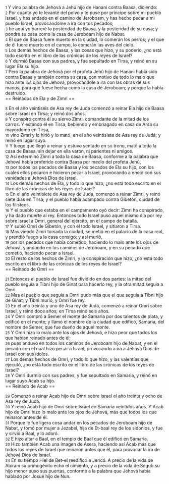 {{anchor|1}} <small>1</small> Y vino palabra de Jehová a Jehú hijo de Hanani contra Baasa, diciendo:<br>
{{anchor|2}} <small>2</small> Por cuanto yo te levanté del polvo y te puse por príncipe sobre mi pueblo Israel, y has andado en el camino de Jeroboam, y has hecho pecar a mi pueblo Israel, provocándome a ira con tus pecados;<br>
{{anchor|3}} <small>3</small> he aquí yo barreré la posteridad de Baasa, y la posteridad de su casa; y pondré su casa como la casa de Jeroboam hijo de Nabat.<br>
{{anchor|4}} <small>4</small> El que de Baasa fuere muerto en la ciudad, lo comerán los perros; y el que de él fuere muerto en el campo, lo comerán las aves del cielo.<br>
{{anchor|5}} <small>5</small> Los demás hechos de Baasa, y las cosas que hizo, y su poderío, ¿no está todo escrito en el libro de las crónicas de los reyes de Israel?<br>
{{anchor|6}} <small>6</small> Y durmió Baasa con sus padres, y fue sepultado en Tirsa, y reinó en su lugar Ela su hijo.<br>
{{anchor|7}} <small>7</small> Pero la palabra de Jehová por el profeta Jehú hijo de Hanani había sido contra Baasa y también contra su casa, con motivo de todo lo malo que hizo ante los ojos de Jehová, provocándole a ira con las obras de sus manos, para que fuese hecha como la casa de Jeroboam; y porque la había destruido.<br>
== Reinados de Ela y de Zimri ==

{{anchor|8}} <small>8</small> En el año veintiséis de Asa rey de Judá comenzó a reinar Ela hijo de Baasa sobre Israel en Tirsa; y reinó dos años.<br>
{{anchor|9}} <small>9</small> Y conspiró contra él su siervo Zimri, comandante de la mitad de los carros. Y estando él en Tirsa, bebiendo y embriagado en casa de Arsa su mayordomo en Tirsa,<br>
{{anchor|10}} <small>10</small> vino Zimri y lo hirió y lo mató, en el año veintisiete de Asa rey de Judá; y reinó en lugar suyo.<br>
{{anchor|11}} <small>11</small> Y luego que llegó a reinar y estuvo sentado en su trono, mató a toda la casa de Baasa, sin dejar en ella varón, ni parientes ni amigos.<br>
{{anchor|12}} <small>12</small> Así exterminó Zimri a toda la casa de Baasa, conforme a la palabra que Jehová había proferido contra Baasa por medio del profeta Jehú,<br>
{{anchor|13}} <small>13</small> por todos los pecados de Baasa y los pecados de Ela su hijo, con los cuales ellos pecaron e hicieron pecar a Israel, provocando a enojo con sus vanidades a Jehová Dios de Israel.<br>
{{anchor|14}} <small>14</small> Los demás hechos de Ela, y todo lo que hizo, ¿no está todo escrito en el libro de las crónicas de los reyes de Israel?<br>
{{anchor|15}} <small>15</small> En el año veintisiete de Asa rey de Judá, comenzó a reinar Zimri, y reinó siete días en Tirsa; y el pueblo había acampado contra Gibetón, ciudad de los filisteos.<br>
{{anchor|16}} <small>16</small> Y el pueblo que estaba en el campamento oyó decir: Zimri ha conspirado, y ha dado muerte al rey. Entonces todo Israel puso aquel mismo día por rey sobre Israel a Omri, general del ejército, en el campo de batalla.<br>
{{anchor|17}} <small>17</small> Y subió Omri de Gibetón, y con él todo Israel, y sitiaron a Tirsa.<br>
{{anchor|18}} <small>18</small> Mas viendo Zimri tomada la ciudad, se metió en el palacio de la casa real, y prendió fuego a la casa consigo; y así murió,<br>
{{anchor|19}} <small>19</small> por los pecados que había cometido, haciendo lo malo ante los ojos de Jehová, y andando en los caminos de Jeroboam, y en su pecado que cometió, haciendo pecar a Israel.<br>
{{anchor|20}} <small>20</small> El resto de los hechos de Zimri, y la conspiración que hizo, ¿no está todo escrito en el libro de las crónicas de los reyes de Israel?<br>
== Reinado de Omri ==

{{anchor|21}} <small>21</small> Entonces el pueblo de Israel fue dividido en dos partes: la mitad del pueblo seguía a Tibni hijo de Ginat para hacerlo rey, y la otra mitad seguía a Omri.<br>
{{anchor|22}} <small>22</small> Mas el pueblo que seguía a Omri pudo más que el que seguía a Tibni hijo de Ginat; y Tibni murió, y Omri fue rey.<br>
{{anchor|23}} <small>23</small> En el año treinta y uno de Asa rey de Judá, comenzó a reinar Omri sobre Israel, y reinó doce años; en Tirsa reinó seis años.<br>
{{anchor|24}} <small>24</small> Y Omri compró a Semer el monte de Samaria por dos talentos de plata,  y edificó en el monte; y llamó el nombre de la ciudad que edificó, Samaria, del nombre de Semer, que fue dueño de aquel monte.<br>
{{anchor|25}} <small>25</small> Y Omri hizo lo malo ante los ojos de Jehová, e hizo peor que todos los que habían reinado antes de él;<br>
{{anchor|26}} <small>26</small> pues anduvo en todos los caminos de Jeroboam hijo de Nabat, y en el pecado con el cual hizo pecar a Israel, provocando a ira a Jehová Dios de Israel con sus ídolos.<br>
{{anchor|27}} <small>27</small> Los demás hechos de Omri, y todo lo que hizo, y las valentías que ejecutó, ¿no está todo escrito en el libro de las crónicas de los reyes de Israel?<br>
{{anchor|28}} <small>28</small> Y Omri durmió con sus padres, y fue sepultado en Samaria, y reinó en lugar suyo Acab su hijo.<br>
== Reinado de Acab ==

{{anchor|29}} <small>29</small> Comenzó a reinar Acab hijo de Omri sobre Israel el año treinta y ocho de Asa rey de Judá.<br>
{{anchor|30}} <small>30</small> Y reinó Acab hijo de Omri sobre Israel en Samaria veintidós años. Y Acab hijo de Omri hizo lo malo ante los ojos de Jehová, más que todos los que reinaron antes de él.<br>
{{anchor|31}} <small>31</small> Porque le fue ligera cosa andar en los pecados de Jeroboam hijo de Nabat, y tomó por mujer a Jezabel, hija de Et-baal rey de los sidonios, y fue y sirvió a Baal, y lo adoró.<br>
{{anchor|32}} <small>32</small> E hizo altar a Baal, en el templo de Baal que él edificó en Samaria.<br>
{{anchor|33}} <small>33</small> Hizo también Acab una imagen de Asera, haciendo así Acab más que todos los reyes de Israel que reinaron antes que él, para provocar la ira de Jehová Dios de Israel.<br>
{{anchor|34}} <small>34</small> En su tiempo Hiel de Bet-el reedificó a Jericó. A precio de la vida de Abiram su primogénito echó el cimiento, y a precio de la vida de Segub su hijo menor puso sus puertas, conforme a la palabra que Jehová había hablado por Josué hijo de Nun.<br>
